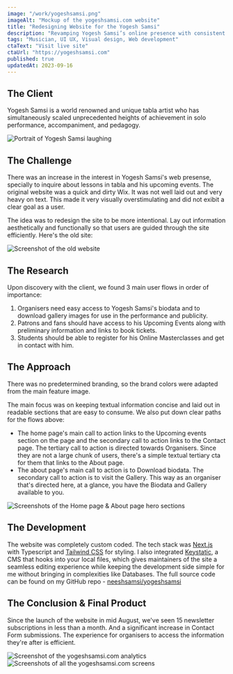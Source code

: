 ```yaml
---
image: "/work/yogeshsamsi.png"
imageAlt: "Mockup of the yogeshsamsi.com website"
title: "Redesigning Website for the Yogesh Samsi"
description: "Revamping Yogesh Samsi’s online presence with consistent branding, better structure and clear goals for user when landing on the website."
tags: "Musician, UI UX, Visual design, Web development"
ctaText: "Visit live site"
ctaUrl: "https://yogeshsamsi.com"
published: true
updatedAt: 2023-09-16
---
```


<H2>The Client</H2>

Yogesh Samsi is a world renowned and unique tabla artist who has simultaneously scaled unprecedented heights of achievement in solo performance, accompaniment, and pedagogy.

<Image
  src="/work/yogeshsamsi/1.png"
  alt="Portrait of Yogesh Samsi laughing"
  width={848}
  height={477}
/>

<H2>The Challenge</H2>

There was an increase in the interest in Yogesh Samsi's web presense, specially to inquire about lessons in tabla and his upcoming events. The original website was a quick and dirty Wix. It was not well laid out and very heavy on text. This made it very visually overstimulating and did not exibit a clear goal as a user.

The idea was to redesign the site to be more intentional. Lay out information aesthetically and functionally so that users are guided through the site efficiently. Here's the old site:

<Image
  src="/work/yogeshsamsi/2.png"
  alt="Screenshot of the old website"
  width={848}
  height={848}
/>

<H2>The Research</H2>

Upon discovery with the client, we found 3 main user flows in order of importance:

1. Organisers need easy access to Yogesh Samsi's biodata and to download gallery images for use in the performance and publicity.
1. Patrons and fans should have access to his Upcoming Events along with preliminary information and links to book tickets.
1. Students should be able to register for his Online Masterclasses and get in contact with him.

<H2>The Approach</H2>

There was no predetermined branding, so the brand colors were adapted from the main feature image.

The main focus was on keeping textual information concise and laid out in readable sections that are easy to consume. We also put down clear paths for the flows above:

- The home page's main call to action links to the Upcoming events section on the page and the secondary call to action links to the Contact page. The tertiary call to action is directed towards Organisers. Since they are not a large chunk of users, there's a simple textual tertiary cta for them that links to the About page.
- The about page's main call to action is to Download biodata. The secondary call to action is to visit the Gallery. This way as an organiser that's directed here, at a glance, you have the Biodata and Gallery available to you.

<Image
  src="/work/yogeshsamsi/3.png"
  alt="Screenshots of the Home page & About page hero sections"
  width={848}
  height={996}
/>

<H2>The Development</H2>

The website was completely custom coded. The tech stack was [Next.js](https://nextjs.org) with Typescript and [Tailwind CSS](https://tailwindcss.com) for styling. I also integrated [Keystatic](https://keystatic.com/), a CMS that hooks into your local files, which gives maintainers of the site a seamless editing experience while keeping the development side simple for me without bringing in complexities like Databases. The full source code can be found on my GitHub repo - [neeshsamsi/yogeshsamsi](https://github.com/neeshsamsi/yogeshsamsi)

<H2>The Conclusion & Final Product</H2>

Since the launch of the website in mid August, we've seen 15 newsletter subscriptions in less than a month. And a significant increase in Contact Form submissions. The experience for organisers to access the information they're after is efficient.

<Image
  src="/work/yogeshsamsi/4.png"
  alt="Screenshot of the yogeshsamsi.com analytics"
  width={848}
  height={439}
/>
<Image
  src="/work/yogeshsamsi/5.png"
  alt="Screenshots of all the yogeshsamsi.com screens"
  width={848}
  height={783}
/>
